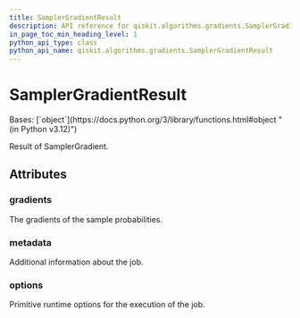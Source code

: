 ```yaml
---
title: SamplerGradientResult
description: API reference for qiskit.algorithms.gradients.SamplerGradientResult
in_page_toc_min_heading_level: 1
python_api_type: class
python_api_name: qiskit.algorithms.gradients.SamplerGradientResult
---
```


# SamplerGradientResult

<Class id="qiskit.algorithms.gradients.SamplerGradientResult" github="https://github.com/qiskit/qiskit/tree/stable/0.25/qiskit/algorithms/gradients/base/sampler_gradient_result.py" signature="qiskit.algorithms.gradients.SamplerGradientResult(gradients, metadata, options)">
  Bases: [`object`](https://docs.python.org/3/library/functions.html#object "(in Python v3.12)")

  Result of SamplerGradient.

  ## Attributes

  ### gradients

  <Attribute id="qiskit.algorithms.gradients.SamplerGradientResult.gradients" name="gradients" attributeTypeHint="list[list[dict[int, float]]]">
    The gradients of the sample probabilities.
  </Attribute>

  ### metadata

  <Attribute id="qiskit.algorithms.gradients.SamplerGradientResult.metadata" name="metadata" attributeTypeHint="list[dict[str, Any]]">
    Additional information about the job.
  </Attribute>

  ### options

  <Attribute id="qiskit.algorithms.gradients.SamplerGradientResult.options" name="options" attributeTypeHint="Options">
    Primitive runtime options for the execution of the job.
  </Attribute>
</Class>

